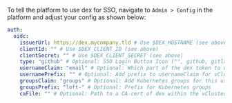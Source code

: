 To tell the platform to use dex for SSO, navigate to `Admin > Config` in the platform and adjust your config as shown below:

```yaml title="Platform OIDC config for dex"
auth:
  oidc:
    issuerUrl: https://dex.mycompany.tld # Use $DEX_HOSTNAME (see above)
    clientId: "" # Use $DEX_CLIENT_ID (see above)
    clientSecret: "" # Use $DEX_CLIENT_SECRET (see above)
    type: "github" # Optional: SSO Login Button Icon ("", github, gitlab, microsoft, google)
    usernameClaim: "email" # Optional: Which part of the dex token to use as vCluster Platform username (default: email)
    usernamePrefix: "" # Optional: Add prefix to usernameClaim for vCluster Platform username
    groupsClaim: "groups" # Optional: Add Kubernetes groups for this user
    groupsPrefix: "loft-" # Optional: Prefix for Kubernetes groups
    caFile: "" # Optional: Path to a CA cert of dex within the vCluster Platform container (default: '')
```
